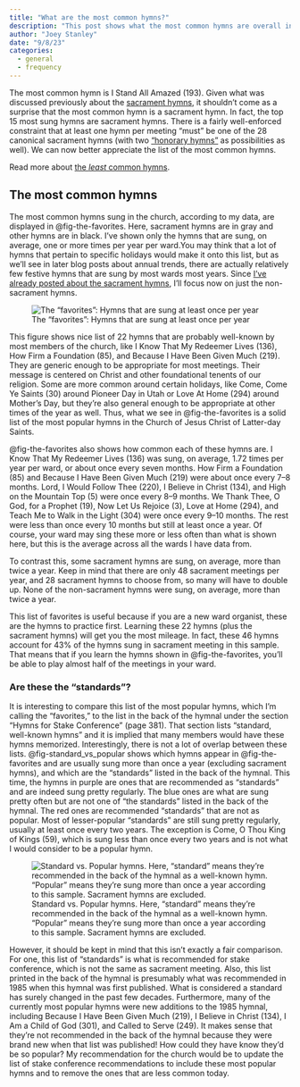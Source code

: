 ```yaml
---
title: "What are the most common hymns?"
description: "This post shows what the most common hymns are overall in LDS sacrament meetings."
author: "Joey Stanley"
date: "9/8/23"
categories:
  - general
  - frequency
---
```


The most common hymn is <hymn>I Stand All Amazed (193)</hymn>. Given what was discussed previously about the [sacrament hymns](/posts/sacrament), it shouldn't come as a surprise that the most common hymn is a sacrament hymn. In fact, the top 15 most sung hymns are sacrament hymns. There is a fairly well-enforced constraint that at least one hymn per meeting "must" be one of the 28 canonical sacrament hymns (with two ["honorary hymns"](/posts/sacrament/index.html#non-sacrament-hymns) as possibilities as well). We can now better appreciate the list of the most common hymns.

:::callout-note

Read more about [the *least* common hymns](/posts/least-common-hymns). 

:::

## The most common hymns

The most common hymns sung in the church, according to my data, are displayed in @fig-the-favorites. Here, sacrament hymns are in gray and other hymns are in black. I've shown only the hymns that are sung, on average, one or more times per year per ward.[You may think that a lot of hymns that pertain to specific holidays would make it onto this list, but as we'll see in later blog posts about annual trends, there are actually relatively few festive hymns that are sung by most wards most years.]{.aside} Since [I've already posted about the sacrament hymns](/posts/sacrament), I'll focus now on just the non-sacrament hymns.

![The "favorites": Hymns that are sung at least once per year](../images/the_favorites.jpeg){#fig-the-favorites}

This figure shows nice list of 22 hymns that are probably well-known by most members of the church, like <hymn>I Know That My Redeemer Lives (136)</hymn>, <hymn>How Firm a Foundation (85)</hymn>, and <hymn>Because I Have Been Given Much (219)</hymn>. They are generic enough to be appropriate for most meetings. Their message is centered on Christ and other foundational tenents of our religion. Some are more common around certain holidays, like <hymn>Come, Come Ye Saints (30)</hymn> around Pioneer Day in Utah or <hymn>Love At Home (294)</hymn> around Mother's Day, but they're also general enough to be appropriate at other times of the year as well. Thus, what we see in @fig-the-favorites is a solid list of the most popular hymns in the Church of Jesus Christ of Latter-day Saints.

@fig-the-favorites also shows how common each of these hymns are. <hymn>I Know That My Redeemer Lives (136)</hymn> was sung, on average, 1.72 times per year per ward, or about once every seven months. <hymn>How Firm a Foundation (85)</hymn> and <hymn>Because I Have Been Given Much (219)</hymn> were about once every 7--8 months. <hymn>Lord, I Would Follow Thee (220)</hymn>, <hymn>I Believe in Christ (134)</hymn>, and <hymn>High on the Mountain Top (5)</hymn> were once every 8--9 months. <hymn>We Thank Thee, O God, for a Prophet (19)</hymn>, <hymn>Now Let Us Rejoice (3)</hymn>, <hymn>Love at Home (294)</hymn>, and <hymn>Teach Me to Walk in the Light (304)</hymn> were once every 9--10 months. The rest were less than once every 10 months but still at least once a year. Of course, your ward may sing these more or less often than what is shown here, but this is the average across all the wards I have data from.

To contrast this, some sacrament hymns are sung, on average, more than twice a year. Keep in mind that there are only 48 sacrament meetings per year, and 28 sacrament hymns to choose from, so many will have to double up. None of the non-sacrament hymns were sung, on average, more than twice a year.

This list of favorites is useful because if you are a new ward organist, these are the hymns to practice first. Learning these 22 hymns (plus the sacrament hymns) will get you the most mileage. In fact, these 46 hymns account for 43% of the hymns sung in sacrament meeting in this sample. That means that if you learn the hymns shown in @fig-the-favorites, you'll be able to play almost half of the meetings in your ward.

### Are these the "standards"?

It is interesting to compare this list of the most popular hymns, which I'm calling the "favorites," to the list in the back of the hymnal under the section "Hymns for Stake Conference" (page 381). That section lists "standard, well-known hymns" and it is implied that many members would have these hymns memorized. Interestingly, there is not a lot of overlap between these lists. @fig-standard_vs_popular shows which hymns appear in @fig-the-favorites and are usually sung more than once a year (excluding sacrament hymns), and which are the "standards" listed in the back of the hymnal. This time, the hymns in purple are ones that are recommended as "standards" and are indeed sung pretty regularly. The blue ones are what are sung pretty often but are not one of "the standards" listed in the back of the hymnal. The red ones are recommended "standards" that are not as popular. Most of lesser-popular "standards" are still sung pretty regularly, usually at least once every two years. The exception is <hymn>Come, O Thou King of Kings (59)</hymn>, which is sung less than once every two years and is not what I would consider to be a popular hymn.

![Standard vs. Popular hymns. Here, "standard" means they're recommended in the back of the hymnal as a well-known hymn. "Popular" means they're sung more than once a year according to this sample. Sacrament hymns are excluded.](../images/standard_vs_popular.jpeg){#fig-standard_vs_popular}

However, it should be kept in mind that this isn't exactly a fair comparison. For one, this list of "standards" is what is recommended for stake conference, which is not the same as sacrament meeting. Also, this list printed in the back of the hymnal is presumably what was recommended in 1985 when this hymnal was first published. What is considered a standard has surely changed in the past few decades. Furthermore, many of the currently most popular hymns were new additions to the 1985 hymnal, including <hymn>Because I Have Been Given Much (219)</hymn>, <hymn>I Believe in Christ (134)</hymn>, <hymn>I Am a Child of God (301)</hymn>, and <hymn>Called to Serve (249)</hymn>. It makes sense that they're not recommended in the back of the hymnal because they were brand new when that list was published! How could they have know they'd be so popular? My recommendation for the church would be to update the list of stake conference recommendations to include these most popular hymns and to remove the ones that are less common today.
